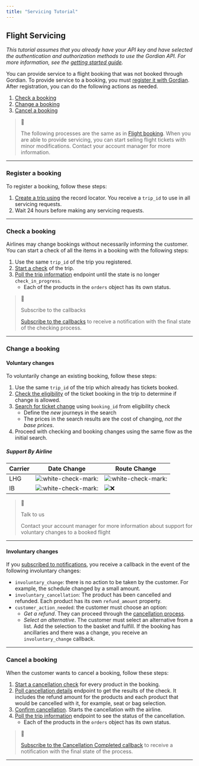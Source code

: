 ```yaml
---
title: "Servicing Tutorial"
---
```


## Flight Servicing

_This tutorial assumes that you already have your API key and have selected the authentication and authorization methods to use the Gordian API. For more information, see the [getting started guide](/docs/api-basics)._

You can provide service to a flight booking that was not booked through Gordian. To provide service to a booking, you must [register it with Gordian](#register-a-booking). After registration, you can do the following actions as needed.

1. [Check a booking](#check-a-booking)
2. [Change a booking](#change-a-booking)
3. [Cancel a booking](#cancel-a-booking)

> 📘
> 
> The following processes are the same as in [Flight booking](/flights-tutorial/). When you are able to provide servicing, you can start selling flight tickets with minor modifications. Contact your account manager for more information.

---

### Register a booking

To register a booking, follow these steps:

1. [Create a trip using](/reference/create%5Ftrip) the record locator. You receive a `trip_id` to use in all servicing requests.
2. Wait 24 hours before making any servicing requests.

---

### Check a booking

Airlines may change bookings without necessarily informing the customer. You can start a check of all the items in a booking with the following steps:

1. Use the same `trip_id` of the trip you registered.
2. [Start a check](/reference/createordercheck) of the trip.
3. [Poll the trip information](/reference/get%5Ftrip) endpoint until the state is no longer `check_in_progress`.  
   * Each of the products in the `orders` object has its own status.

> 📘
> 
> Subscribe to the callbacks
> 
> [Subscribe to the callbacks](/reference/subscribe) to receive a notification with the final state of the checking process.

---

### Change a booking

#### Voluntary changes

To voluntarily change an existing booking, follow these steps:

1. Use the same `trip_id` of the trip which already has tickets booked.
2. [Check the eligibility](/reference/getCapabilities) of the ticket booking in the trip to determine if change is allowed.
3. [Search for ticket change](/reference/createChangeSearch) using `booking_id` from eligibility check  
   * Define the _new_ journeys in the search  
   * The prices in the search results are the cost of changing, _not the base prices_.
4. Proceed with checking and booking changes using the same flow as the initial search.

##### Support By Airline

| Carrier | Date Change                                                                         | Route Change                                                                        |
| ------- | ----------------------------------------------------------------------------------- | ----------------------------------------------------------------------------------- |
| LHG     | ![:white-check-mark:](/images/white-check-mark.png ":white-check-mark:") | ![:white-check-mark:](/images/white-check-mark.png ":white-check-mark:") |
| IB      | ![:white-check-mark:](/images/white-check-mark.png ":white-check-mark:") | ![:x:](/images/x.png ":x:")                                              |

> 📘
> 
> Talk to us
> 
> Contact your account manager for more information about support for voluntary changes to a booked flight

---

#### Involuntary changes

If you [subscribed to notifications](/reference/subscribe), you receive a callback in the event of the following involuntary changes:

* `involuntary_change`: there is no action to be taken by the customer. For example, the schedule changed by a small amount.
* `involuntary_cancellation`: The product has been cancelled and refunded. Each product has its own `refund_amount` property.
* `customer_action_needed`: the customer must choose an option:  
   * _Get a refund_. They can proceed through the [cancellation process](#cancel-a-booking).  
   * _Select an alternative_. The customer must select an alternative from a list. Add the selection to the basket and fulfill. If the booking has ancillaries and there was a change, you receive an `involuntary_change` callback.

---

### Cancel a booking

When the customer wants to cancel a booking, follow these steps:

1. [Start a cancellation check](/reference/start%5Fcancellation%5Fcheck) for every product in the booking.
2. [Poll cancellation details](/reference/get%5Fcancellation%5Famount) endpoint to get the results of the check. It includes the refund amount for the products and each product that would be cancelled with it, for example, seat or bag selection.
3. [Confirm cancellation](/reference/cancel). Starts the cancellation with the airline.
4. [Poll the trip information](/reference/get%5Ftrip) endpoint to see the status of the cancellation.  
   * Each of the products in the `orders` object has its own status.

> 📘
> 
> [Subscribe to the Cancellation Completed callback](/reference/subscribe) to receive a notification with the final state of the process.

---